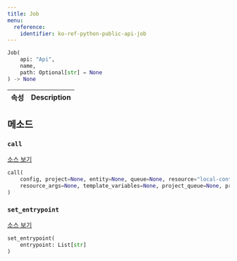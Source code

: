 ```yaml
---
title: Job
menu:
  reference:
    identifier: ko-ref-python-public-api-job
---
```


<Card title="View the source code" href="https://www.github.com/wandb/wandb/tree/637bddf198525810add5804059001b1b319d6ad1/wandb/apis/public/jobs.py#L30-L211" icon="github"/>

```python
Job(
    api: "Api",
    name,
    path: Optional[str] = None
) -> None
```

| 속성 | Description |
| :--- | :--- |

## 메소드

### `call`

[소스 보기](https://www.github.com/wandb/wandb/tree/637bddf198525810add5804059001b1b319d6ad1/wandb/apis/public/jobs.py#L167-L211)

```python
call(
    config, project=None, entity=None, queue=None, resource="local-container",
    resource_args=None, template_variables=None, project_queue=None, priority=None
)
```

### `set_entrypoint`

[소스 보기](https://www.github.com/wandb/wandb/tree/637bddf198525810add5804059001b1b319d6ad1/wandb/apis/public/jobs.py#L164-L165)

```python
set_entrypoint(
    entrypoint: List[str]
)
```
